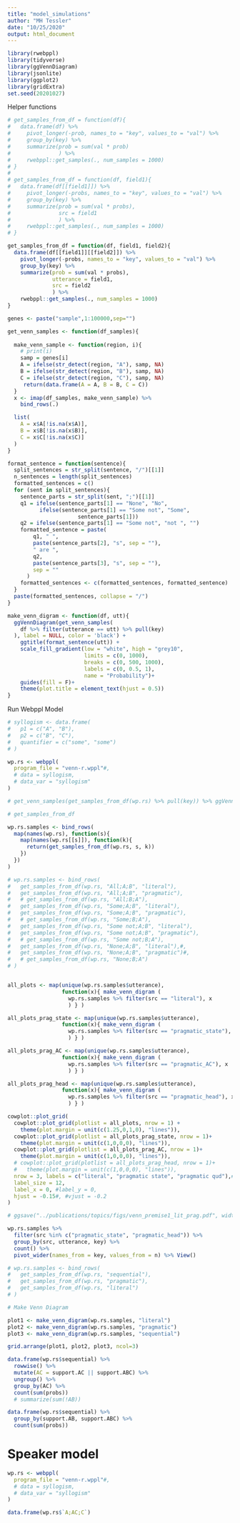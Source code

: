 ```yaml
---
title: "model_simulations"
author: "MH Tessler"
date: "10/25/2020"
output: html_document
---
```


```r
library(rwebppl)
library(tidyverse)
library(ggVennDiagram)
library(jsonlite)
library(ggplot2)
library(gridExtra)
set.seed(20201027)
```


Helper functions

```r
# get_samples_from_df = function(df){
#   data.frame(df) %>%
#     pivot_longer(-prob, names_to = "key", values_to = "val") %>%
#     group_by(key) %>%
#     summarize(prob = sum(val * prob)
#               ) %>%
#     rwebppl::get_samples(., num_samples = 1000)
# }
# 
# get_samples_from_df = function(df, field1){
#   data.frame(df[[field1]]) %>%
#     pivot_longer(-probs, names_to = "key", values_to = "val") %>%
#     group_by(key) %>%
#     summarize(prob = sum(val * probs),
#               src = field1
#               ) %>%
#     rwebppl::get_samples(., num_samples = 1000)
# }

get_samples_from_df = function(df, field1, field2){
  data.frame(df[[field1]][[field2]]) %>%
    pivot_longer(-probs, names_to = "key", values_to = "val") %>%
    group_by(key) %>%
    summarize(prob = sum(val * probs),
              utterance = field1,
              src = field2
              ) %>%
    rwebppl::get_samples(., num_samples = 1000)
}

genes <- paste("sample",1:100000,sep="")

get_venn_samples <- function(df_samples){
  
  make_venn_sample <- function(region, i){
    # print(i)
    samp = genes[i]
    A = ifelse(str_detect(region, "A"), samp, NA)
    B = ifelse(str_detect(region, "B"), samp, NA)
    C = ifelse(str_detect(region, "C"), samp, NA)
     return(data.frame(A = A, B = B, C = C))
  }
  x <- imap(df_samples, make_venn_sample) %>%
    bind_rows(.)

  list(
    A = x$A[!is.na(x$A)],
    B = x$B[!is.na(x$B)],
    C = x$C[!is.na(x$C)]
  )
}

format_sentence = function(sentence){
  split_sentences = str_split(sentence, "/")[[1]]
  n_sentences = length(split_sentences)
  formatted_sentences = c()
  for (sent in split_sentences){
    sentence_parts = str_split(sent, ";")[[1]]
    q1 = ifelse(sentence_parts[1] == "None", "No",
          ifelse(sentence_parts[1] == "Some not", "Some",
                      sentence_parts[1]))
    q2 = ifelse(sentence_parts[1] == "Some not", "not ", "")
    formatted_sentence = paste(
        q1, " ",
        paste(sentence_parts[2], "s", sep = ""),
        " are ",
        q2,
        paste(sentence_parts[3], "s", sep = ""),
        sep = ""
      )
    formatted_sentences <- c(formatted_sentences, formatted_sentence)
  }
  paste(formatted_sentences, collapse = "/")
}

make_venn_digram <- function(df, utt){
  ggVennDiagram(get_venn_samples(
    df %>% filter(utterance == utt) %>% pull(key)
  ), label = NULL, color = 'black') +
    ggtitle(format_sentence(utt)) + 
    scale_fill_gradient(low = "white", high = "grey10",
                        limits = c(0, 1000),
                        breaks = c(0, 500, 1000),
                        labels = c(0, 0.5, 1),
                        name = "Probability")+
    guides(fill = F)+
    theme(plot.title = element_text(hjust = 0.5))
}
```

Run Webppl Model

```r
# syllogism <- data.frame(
#   p1 = c("A", "B"),
#   p2 = c("B", "C"),
#   quantifier = c("some", "some")
# ) 

wp.rs <- webppl(
  program_file = "venn-r.wppl"#,
  # data = syllogism,
  # data_var = "syllogism"
)

# get_venn_samples(get_samples_from_df(wp.rs) %>% pull(key)) %>% ggVennDiagram(.)

# get_samples_from_df

wp.rs.samples <- bind_rows(
  map(names(wp.rs), function(s){
    map(names(wp.rs[[s]]), function(k){
      return(get_samples_from_df(wp.rs, s, k))
    })
  })
)

# wp.rs.samples <- bind_rows(
#   get_samples_from_df(wp.rs, "All;A;B", "literal"),
#   get_samples_from_df(wp.rs, "All;A;B", "pragmatic"),
#   # get_samples_from_df(wp.rs, "All;B;A"),
#   get_samples_from_df(wp.rs, "Some;A;B", "literal"),
#   get_samples_from_df(wp.rs, "Some;A;B", "pragmatic"),
#   # get_samples_from_df(wp.rs, "Some;B;A"),
#   get_samples_from_df(wp.rs, "Some not;A;B", "literal"),
#   get_samples_from_df(wp.rs, "Some not;A;B", "pragmatic"),
#   # get_samples_from_df(wp.rs, "Some not;B;A"),
#   get_samples_from_df(wp.rs, "None;A;B", "literal"),#,
#   get_samples_from_df(wp.rs, "None;A;B", "pragmatic")#,
#   # get_samples_from_df(wp.rs, "None;B;A")
# )


all_plots <- map(unique(wp.rs.samples$utterance), 
                 function(x){ make_venn_digram (
                   wp.rs.samples %>% filter(src == "literal"), x 
                   ) } )

all_plots_prag_state <- map(unique(wp.rs.samples$utterance), 
                 function(x){ make_venn_digram (
                   wp.rs.samples %>% filter(src == "pragmatic_state"), x 
                   ) } )

all_plots_prag_AC <- map(unique(wp.rs.samples$utterance), 
                 function(x){ make_venn_digram (
                   wp.rs.samples %>% filter(src == "pragmatic_AC"), x 
                   ) } )

all_plots_prag_head <- map(unique(wp.rs.samples$utterance), 
                 function(x){ make_venn_digram (
                   wp.rs.samples %>% filter(src == "pragmatic_head"), x 
                   ) } )

cowplot::plot_grid(
  cowplot::plot_grid(plotlist = all_plots, nrow = 1) + 
    theme(plot.margin = unit(c(1.25,0,1,0), "lines")),
  cowplot::plot_grid(plotlist = all_plots_prag_state, nrow = 1)+ 
    theme(plot.margin = unit(c(1,0,0,0), "lines")),
  cowplot::plot_grid(plotlist = all_plots_prag_AC, nrow = 1)+ 
    theme(plot.margin = unit(c(1,0,0,0), "lines")),
  # cowplot::plot_grid(plotlist = all_plots_prag_head, nrow = 1)+ 
  #   theme(plot.margin = unit(c(1,0,0,0), "lines")),
  nrow = 3, labels = c("literal", "pragmatic state", "pragmatic qud"),# "pragmatic head"),
  label_size = 12,
  label_x = 0, #label_y = 0,
  hjust = -0.15#, #vjust = -0.2
)

# ggsave("../publications/topics/figs/venn_premise1_lit_prag.pdf", width = 8, height = 4.5)

```


```r
wp.rs.samples %>%
  filter(src %in% c("pragmatic_state", "pragmatic_head")) %>%
  group_by(src, utterance, key) %>%
  count() %>%
  pivot_wider(names_from = key, values_from = n) %>% View()

```


```r
# wp.rs.samples <- bind_rows(
#   get_samples_from_df(wp.rs, "sequential"),
#   get_samples_from_df(wp.rs, "pragmatic"),
#   get_samples_from_df(wp.rs, "literal")
# )

# Make Venn Diagram

plot1 <- make_venn_digram(wp.rs.samples, "literal")
plot2 <- make_venn_digram(wp.rs.samples, "pragmatic")
plot3 <- make_venn_digram(wp.rs.samples, "sequential")

grid.arrange(plot1, plot2, plot3, ncol=3)


```


```r
data.frame(wp.rs$sequential) %>%
  rowwise() %>%
  mutate(AC = support.AC || support.ABC) %>%
  ungroup() %>%
  group_by(AC) %>%
  count(sum(probs))
  # summarize(sum(!AB))

data.frame(wp.rs$sequential) %>%
  group_by(support.AB, support.ABC) %>%
  count(sum(probs))
```


# Speaker model

```r
wp.rs <- webppl(
  program_file = "venn-r.wppl"#,
  # data = syllogism,
  # data_var = "syllogism"
)

data.frame(wp.rs$`A;AC;C`)
```

